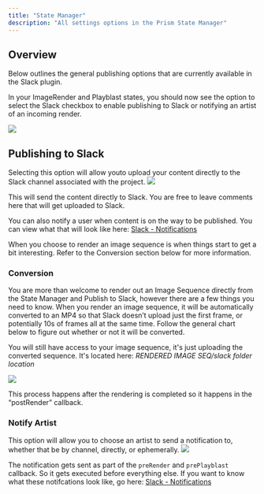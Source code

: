 ```yaml
---
title: "State Manager"
description: "All settings options in the Prism State Manager"
---
```


## Overview
Below outlines the general publishing options that are currently available in the Slack plugin.

In your ImageRender and Playblast states, you should now see the option to select the Slack checkbox to enable publishing to Slack or notifying an artist
of an incoming render.

<img
    src="/images/prism/slack/state_manager_overview.webp"
    className="rounded-lg"
    />
  
## Publishing to Slack 
Selecting this option will allow youto upload your content directly to the Slack channel associated with the project.
<img
    src="/images/prism/slack/state_manager_slack_options.webp"
    className="rounded-lg"
    />

This will send the content directly to Slack. You are free to leave comments here that will get uploaded to Slack.  
  
You can also notify a user when content is on the way to be published. You can view what that will look like here: [Slack - Notifications](/prism/slack/integration/slack#notifications) 
  
When you choose to render an image sequence is when things start to get a bit interesting. Refer to the Conversion section below for more information.
  

### Conversion

You are more than welcome to render out an Image Sequence directly from the State Manager and Publish to Slack, however there are a few things you need to know. When you render an image sequence, 
it will be automatically converted to an MP4 so that Slack doesn’t upload just the first frame, or potentially 10s of frames all at the same time. Follow the general chart below to figure out 
whether or not it will be converted.
  
<Warning>You will still have access to your image sequence, it's just uploading the converted sequence. It's located here: _RENDERED IMAGE SEQ/slack folder location_</Warning>
  
<img
    src="/images/prism/slack/state_manager_sequence_conversion.webp"
    className="rounded-lg"
    />
  
This process happens after the rendering is completed so it happens in the “postRender” callback.  


### Notify Artist 
This option will allow you to choose an artist to send a notification to, whether that be by channel, directly, or ephemerally.
<img 
    src="/images/prism/slack/state_manager_notify_user.webp"
    className="rounded-lg"
    />

The notification gets sent as part of the ```preRender``` and ```prePlayblast``` callback. So it gets executed before everything else. If you want to know what these notifcations look like, go here:
[Slack - Notifications](/prism/slack/integration/slack#notifications) 
